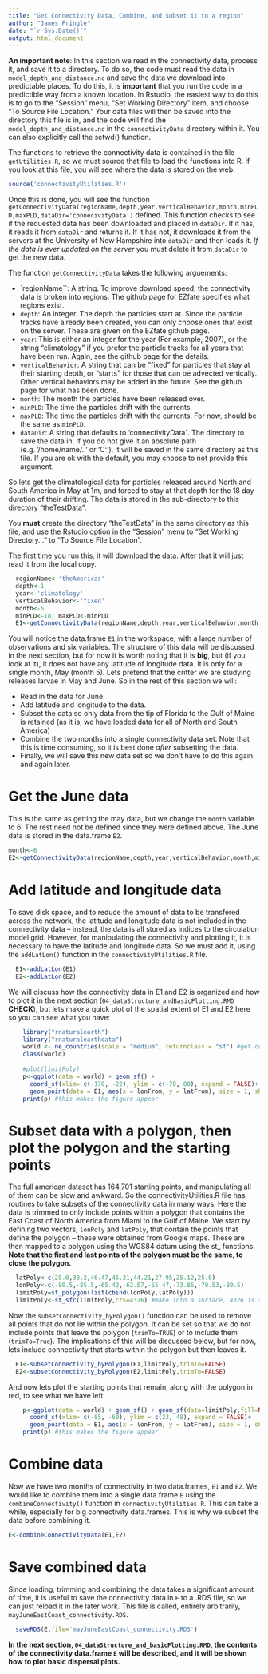 ```yaml
---
title: "Get Connectivity Data, Combine, and Subset it to a region"
author: "James Pringle"
date: "`r Sys.Date()`"
output: html_document
---
```


**An important note**: In this section we read in the connectivity data, process it, and save it to a directory. To do so, the code must read the data in `model_depth_and_distance.nc` and save the data we download into predictable places. To do this, it is **important** that you run the code in a predictible way from a known location. In Rstudio, the easiest way to do this is to go to the "Session" menu, "Set Working Directory" item, and choose "To Source File Location."  Your data files will then be saved into the directory this file is in, and the code will find the `model_depth_and_distance.nc` in the `connectivityData` directory within it. You can also explicitly call the setwd() function. 

The functions to retrieve the connectivity data is contained in the file `getUtilities.R`, so we must source that file to load the functions  into R. If you look at this file, you will see where the data is stored on the web. 
```r
source('connectivityUtilities.R')
```

Once this is done, you will see the function `getConnectivityData(regionName,depth,year,verticalBehavior,month,minPLD,maxPLD,dataDir='connecivityData')` defined. This function checks to see if the requested data has been downloaded and placed in `dataDir`. If it has, it reads it from `dataDir` and returns it. If it has not, it downloads it from the servers at the University of New Hampshire into `dataDir` and then loads it. *If the data is ever updated on the server* you must delete it from `dataDir` to get the new data. 

The function `getConnectivityData` takes the following arguements:

- `regionName``: A string. To improve download speed, the connectivity data is broken into regions. The github page for EZfate specifies what regions exist. 
- `depth`: An integer. The depth the particles start at. Since the particle tracks have already been created, you can only choose ones that exist on the server. These are given on the EZfate github page.  
- `year`: This is either an integer for the year (For example, 2007), or the string "climatology" if you prefer the particle tracks for all years that have been run. Again, see the github page for the details. 
- `verticalBehavior`: A string that can be "fixed" for particles that stay at their starting depth, or "starts" for those that can be advected vertically. Other vertical behaviors may be added in the future. See the github page for what has been done. 
- `month`: The month the particles have been released over. 
- `minPLD`: The time the particles drift with the currents. 
- `maxPLD`: The time the particles drift with the currents. For now, should be the same as `minPLD`. 
- `dataDir`: A string that defaults to 'connectivityData`. The directory to save the data in. If you do not give it an absolute path (e.g. '/home/name/..' or 'C:\some\path\name'), it will be saved in the same directory as this file. If you are ok with the default, you may choose to not provide this argument. 

So lets get the climatological data for particles released around North and South America in May at 1m, and forced to stay at that depth for the 18 day duration of their drifting. The data is stored in the sub-directory to this directory "theTestData". 

You **must** create the directory "theTestData" in the same directory as this file, and use the Rstudio option in the "Session" menu to "Set Working Directory..." to "To Source File Location".

The first time you run this, it will download the data. After that it will just read it from the local copy. 
``` r
  regionName<-'theAmericas'
  depth<-1
  year<-'climatology'
  verticalBehavior<-'fixed'
  month<-5
  minPLD<-18; maxPLD<-minPLD
  E1<-getConnectivityData(regionName,depth,year,verticalBehavior,month,minPLD,maxPLD)
```

You will notice the data.frame `E1` in the workspace, with a large number of observations and six variables. The structure of this data will be discussed in the next section, but for now it is worth noting that it is **big**, but (if you look at it), it does not have any latitude of longitude data. It is only for a single month, May (month 5). Lets pretend that the critter we are studying releases larvae in May and June. So in the rest of this section we will:

- Read in the data for June.
- Add latitude and longitude to the data. 
- Subset the data so only data from the tip of Florida to the Gulf of Maine is retained (as it is, we have loaded data for all of North and South America)
- Combine the two months into a single connectivity data set. Note that this is time consuming, so it is best done *after* subsetting the data. 
- Finally, we will save this new data set so we don't have to do this again and again later. 

# Get the June data

This is the same as getting the may data, but we change the `month` variable to 6. The rest need not be defined since they were defined above. The June data is stored in the data.frame `E2`. 
```r
month<-6
E2<-getConnectivityData(regionName,depth,year,verticalBehavior,month,minPLD,maxPLD)
```

# Add latitude and longitude data

To save disk space, and to reduce the amount of data to be transfered across the network, the latitude and longitude data is not included in the connectivity data -- instead, the data is all stored as indices to the circulation model grid. However, for manipulating the connectivity and plotting it, it is necessary to have the latitude and longitude data. So we must add it, using the `addLatLon()` function in the `connectivityUtilities.R` file.  
```r
  E1<-addLatLon(E1)
  E2<-addLatLon(E2)
``` 

We will discuss how the connectivity data in E1 and E2 is organized and how to plot it in the next section (`04_dataStructure_andBasicPlotting.RMD` **CHECK**), but lets make a quick plot of the spatial extent of E1 and E2 here so you can see what you have:
```r
    library("rnaturalearth")
    library("rnaturalearthdata")
    world <- ne_countries(scale = "medium", returnclass = "sf") #get coastline data
    class(world)
     
    #plot(limitPoly)
    p<-ggplot(data = world) + geom_sf() +
      coord_sf(xlim= c(-170, -22), ylim = c(-70, 80), expand = FALSE)+
      geom_point(data = E1, aes(x = lonFrom, y = latFrom), size = 1, shape = 23, fill = "green",color='green')
    print(p) #this makes the figure appear
```

# Subset data with a polygon, then plot the polygon and the starting points

The full american dataset has 164,701 starting points, and manipulating all of them can be slow and awkward. So the connectivityUtilities.R file has routines to take subsets of the connectivity data in many ways. Here the data is trimmed to only include points within a polygon that contains the East Coast of North America from Miami to the Gulf of Maine. We start by defining two vectors, `lonPoly` and `latPoly`, that contain the points that define the polygon -- these were obtained from Google maps. These are then mapped to a polygon using the WGS84 datum using the st_ functions. **Note that the first and last points of the polygon must be the same, to close the polygon.**
```r
  latPoly<-c(25.0,38.2,46.47,45.21,44.21,27.95,25.12,25.0)
  lonPoly<-c(-80.5,-85.5,-65.42,-62.57,-65.47,-73.86,-79.53,-80.5)
  limitPoly=st_polygon(list(cbind(lonPoly,latPoly)))
  limitPoly<-st_sfc(limitPoly,crs=4326) #make into a surface, 4326 is the code for the WGS84 datum in proj
```
Now the `subsetConnectivity_byPolygon()` function can be used to remove all points that do not lie within the polygon. It can be set so that we do not include points that leave the polygon (`trimTo=TRUE`) or to include them (`trimTo=True`). The implications of this will be discussed below, but for now, lets include connectivity that starts within the polygon but then leaves it. 
```r
  E1<-subsetConnectivity_byPolygon(E1,limitPoly,trimTo=FALSE)
  E2<-subsetConnectivity_byPolygon(E2,limitPoly,trimTo=FALSE)
```
And now lets plot the starting points that remain, along with the polygon in red, to see what we have left
```r
    p<-ggplot(data = world) + geom_sf() + geom_sf(data=limitPoly,fill=NA,color='red') + #add limit polygon
      coord_sf(xlim= c(-85, -60), ylim = c(23, 48), expand = FALSE)+
      geom_point(data = E1, aes(x = lonFrom, y = latFrom), size = 1, shape = 23, fill = "green",color='black')
    print(p) #this makes the figure appear
```
# Combine data

Now we have two months of connectivity in two data.frames, `E1` and `E2`. We would like to combine them into a single data.frame `E` using the `combineConnectivity()` function in `connectivityUtilities.R`. This can take a while, especially for big connectivity data.frames. This is why we subset the data before combining it. 
```r
E<-combineConnectivityData(E1,E2)
```

# Save combined data

Since loading, trimming and combining the data takes a significant amount of time, it is useful to save the connectivity data in `E` to a .RDS file, so we can just reload it in the later work. This file is called, entirely arbitrarily, `mayJuneEastCoast_connectivity.RDS`.
``` r
  saveRDS(E,file='mayJuneEastCoast_connectivity.RDS')
```

**In the next section, `04_dataStructure_and_basicPlotting.RMD`, the contents of the connectivity data.frame `E` will be described, and it will be shown how to plot basic dispersal plots.**

